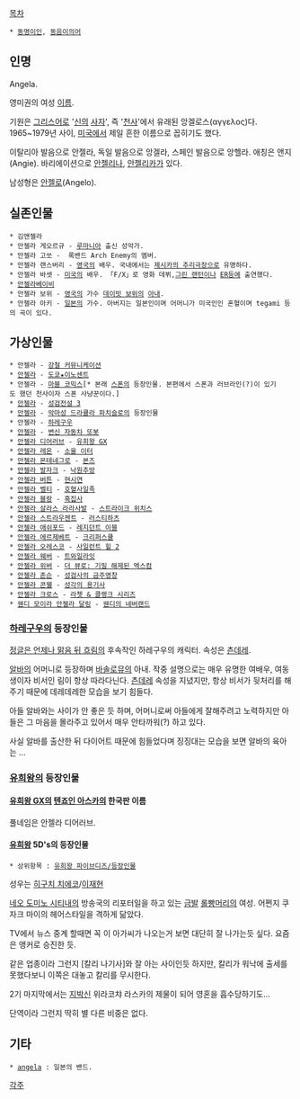 [[목차]]
 * [[동명이인]], [[동음이의어]]

== 인명 ==
Angela.

영미권의 여성 [[이름]].

기원은 [[그리스어]]로 '[[神#s-2|신]]의 [[사자/동음이의어#s-3|사자]]', 즉 '[[천사]]'에서 유래된 앙겔로스(αγγελος)다. 1965~1979년 사이, [[미국]]에서 제일 흔한 이름으로 꼽히기도 했다. 

이탈리아 발음으로 안젤라, 독일 발음으로 앙겔라, 스페인 발음으로 앙헬라. 애칭은 앤지(Angie). 바리에이션으로 [[안젤리나]], [[안젤리카]]가 있다.

남성형은 [[안젤로]](Angelo).

== 실존인물 ==
 * 김앤젤라
 * 안젤라 게오르규 - [[루마니아]] 출신 성악가.
 * 안젤라 고쏘 -  록밴드 Arch Enemy의 멤버.
 * 안젤라 랜스버리 - [[영국]]의 배우. 국내에서는 [[제시카의 추리극장]]으로 유명하다. 
 * 안젤라 바셋 - [[미국]]의 배우. 「F/X」로 영화 데뷔,[[그린 랜턴]]이나 [[ER]]등에 출연했다.
 * [[안젤라베이비]]
 * 안젤라 보위 - [[영국]]의 가수 [[데이빗 보위]]의 [[아내]].
 * 안젤라 아키 - [[일본]]의 가수. 아버지는 일본인이며 어머니가 미국인인 혼혈이며 tegami 등의 곡이 있다.
 
== 가상인물 ==
 * 안젤라 - [[강철 커뮤니케이션]]
 * [[안젤라(도쿄★이노센트)|안젤라]] - [[도쿄★이노센트]]
 * 안젤라 - [[마블 코믹스]][* 본래 [[스폰]]의 등장인물. 본편에서 스폰과 러브라인(?)이 있기도 했던 천사이자 스폰 사냥꾼이다.]
 * [[안젤라(성검전설 3)|안젤라]] - [[성검전설 3]]
 * [[안젤라(악마성 시리즈)|안젤라]] - [[악마성 드라큘라 파치슬로]]의 등장인물
 * 안젤라 - [[하레구우]]
 * [[안젤라(변신 자동차 또봇)|안젤라]] - [[변신 자동차 또봇]]
 * [[텐죠인 아스카|안젤라 디어러브]] - [[유희왕 GX]]
 * [[안젤라 레온]] - [[소울 이터]]
 * [[안젤라 몬테네그로]] - [[본즈#s-2|본즈]]
 * [[낙원추방#s-3.1|안젤라 발자크]] - [[낙원추방]]
 * [[안젤라 버튼]] - [[현시연]]
 * [[안젤라 벨티]] - [[호혈사일족]]
 * [[앤젤라 블랑|안젤라 블랑]] - [[흑집사]]
 * [[안젤라 살라스 라라사발]] - [[스트라이크 위치스]]
 * [[안젤라 스트라우젠트]] - [[러스티하츠]]
 * [[엄브렐러(레지던트 이블)#s-2.6|안젤라 애쉬포드]] - [[레지던트 이블#s-2|레지던트 이블]]
 * [[안젤라 에르제베트]] - [[크리퍼스큘]]
 * [[안젤라 오레스코]] - [[사일런트 힐 2]]
 * [[트와일라잇(소설)#s-4|안젤라 웨버]] - [[트와일라잇(소설)|트와일라잇]]
 * [[안젤라 위버]] - [[더 뷰로: 기밀 해제된 엑스컴]]
 * [[안젤라 존슨]] - [[성검사의 금주영창]]
 * [[안젤라 콘웰]] - [[성각의 용기사]]
 * [[안젤라 크로스]] - [[라쳇 & 클랭크 시리즈]]
 * [[웬디 모이라 안젤라 달링]] - [[웬디의 네버랜드]]

=== [[하레구우]]의 등장인물 ===
[[정글은 언제나 맑음 뒤 흐림]]의 후속작인 하레구우의 캐릭터. 속성은 [[츤데레]].

[[알바]]의 어머니로 등장하며 [[바솔로뮤]]의 아내. 작중 설명으로는 매우 유명한 여배우, 여동생이자 비서인 림이 항상 따라다닌다. [[츤데레]] 속성을 지녔지만, 항상 비서가 뒷처리를 해 주기 때문에 데레데레한 모습을 보기 힘들다.

아들 알바와는 사이가 안 좋은 듯 하며, 어머니로써 아들에게 잘해주려고 노력하지만 아들은 그 마음을 몰라주고 있어서 매우 안타까워(?) 하고 있다.

사실 알바를 출산한 뒤 다이어트 때문에 힘들었다며 징징대는 모습을 보면 알바의 육아는 ...
=== [[유희왕]]의 등장인물 ===
==== [[유희왕 GX]]의 [[텐죠인 아스카]]의 한국판 이름 ====
풀네임은 안젤라 디어러브.

==== [[유희왕]] 5D's의 등장인물 ====
 * 상위항목 : [[유희왕 파이브디즈/등장인물]]

성우는 [[히구치 치에코]]/[[이재현]]

[[네오 도미노 시티]]내의 방송국의 리포터일을 하고 있는 [[금발]] [[롤빵머리]]의 여성. 어쩐지 쿠자크 마이의 헤어스타일을 격하게 닮았다.

TV에서 뉴스 중계 할때면 꼭 이 아가씨가 나오는거 보면 대단히 잘 나가는듯 싶다. 요즘은 앵커로 승진한 듯.

같은 업종이라 그런지 [칼리 나기사]와 잘 아는 사이인듯 하지만, 칼리가 워낙에 출세를 못했다보니 이쪽은 대놓고 칼리를 무시한다.

2기 마지막에서는 [[지박신]] 위라코챠 라스카의 제물이 되어 영혼을 흡수당하기도...

단역이라 그런지 딱히 별 다른 비중은 없다.

== 기타 ==
 * [[angela]] : 일본의 밴드.

[[각주]]
